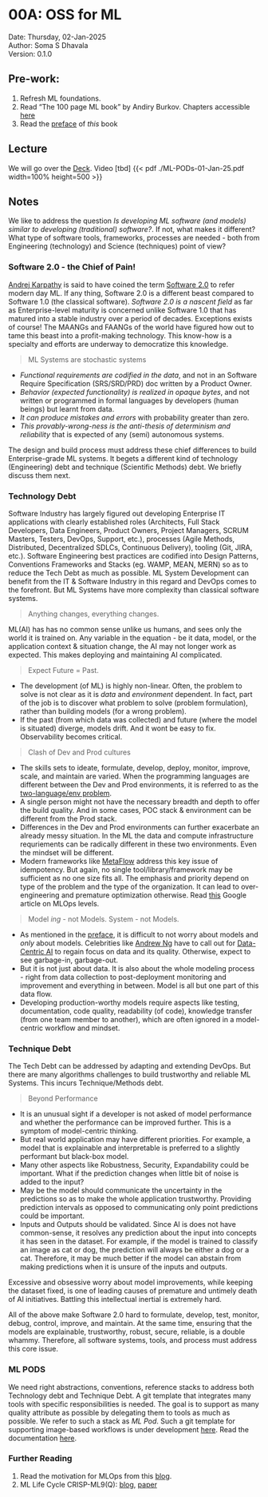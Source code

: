 # 00A: OSS for ML {.unnumbered}
Date: Thursday, 02-Jan-2025 \
Author: Soma S Dhavala \
Version: 0.1.0

## Pre-work:

1.  Refresh ML foundations.
2.  Read "The 100 page ML book" by Andiry Burkov. Chapters accessible [here](https://themlbook.com/wiki/doku.php)
3.  Read the [preface](./../preface.qmd) of _this_ book

## Lecture

We will go over the [Deck](./ML-PODs-01-Jan-25.pdf). Video [tbd]
{{< pdf ./ML-PODs-01-Jan-25.pdf width=100% height=500 >}}

## Notes

We like to address the question _Is developing ML software (and models) similar to developing (traditional) software?_. If not, what makes it different? What type of software tools, frameworks, processes are needed - both from Engineering (technology) and Science (techniques) point of view?

### Software 2.0 - the Chief of Pain!

[Andrej Karpathy](https://karpathy.ai/) is said to have coined the term [Software 2.0](https://karpathy.medium.com/software-2-0-a64152b37c35) to refer modern day ML. If any thing, Software 2.0 is a different beast compared to Software 1.0 (the classical software). _Software 2.0 is a nascent field_ as far as Enterprise-level maturity is concerned unlike  Software 1.0 that has matured into a stable industry over a period of decades. Exceptions exists of course! The MAANGs and FAANGs of the world have figured how out to tame this beast into a profit-making technology. This know-how is a specialty and efforts are underway to democratize this knowledge.


> ML Systems are stochastic systems  

- _Functional requirements are codified in the data_, and not in an Software Require Specification (SRS/SRD/PRD) doc written by a Product Owner. 
- _Behavior (expected functionality) is realized in opaque bytes_, and not written or programmed in formal languages by developers (human beings) but learnt from data.  
- _It can produce mistakes and errors_ with probability greater than zero.
- _This provably-wrong-ness is the anti-thesis of determinism and reliability_ that is expected of any (semi) autonomous systems.


The design and build process must address these chief differences to build Enterprise-grade ML systems. It begets a different kind of technology (Engineering) debt and technique (Scientific Methods) debt. We briefly discuss them next.

### Technology Debt

Software Industry has largely figured out developing Enterprise IT applications with clearly established roles (Architects, Full Stack Developers, Data Engineers, Product Owners, Project Managers, SCRUM Masters, Testers, DevOps, Support, etc.), processes (Agile Methods, Distributed, Decentralized SDLCs, Continuous Delivery), tooling (Git, JIRA, etc.). Software Engineering best practices are codified into Design Patterns, Conventions Frameworks and Stacks (eg. WAMP, MEAN, MERN) so as to reduce the Tech Debt as much as possible. ML System Development can benefit from the  IT & Software Industry in this regard and DevOps comes to the forefront. But ML Systems have more complexity than classical software systems.


> Anything changes, everything changes.

ML(AI) has has no common sense unlike us humans, and sees only the world it is trained on. Any variable in the equation - be it data, model, or the application context & situation change, the AI may not longer work as expected. This makes deploying and maintaining AI complicated.

> Expect Future = Past.

- The development (of ML) is highly non-linear. Often, the problem to solve is not clear as it is _data_ and _environment_ dependent. In fact, part of the job  is to discover what problem to solve (problem formulation), rather than building models (for a wrong problem).
- If the past (from which data was collected) and future (where the model is situated) diverge, models drift. And it wont be easy to fix. Observability becomes critical.  

> Clash of Dev and Prod cultures

- The skills sets to ideate, formulate, develop, deploy, monitor, improve, scale, and maintain are varied. When the programming languages are different between the Dev and Prod environments, it is referred to as the [two-language/env problem](https://discourse.julialang.org/t/two-language-problem-what-is-it/82925).
- A single person might not have the necessary breadth and depth to offer the build quality. And in some cases, POC stack & environment can be different from the Prod stack. 
- Differences in the Dev and Prod environments can further exacerbate an already messy situation. In the ML the data and compute infrastructure requriements can be radically different in these two environments. Even the mindset will be different.
- Modern frameworks like [MetaFlow](https://metaflow.org/) address this key issue of idempotency.  But again, no single tool/library/framework may be sufficient as no one size fits all. The emphasis and priority depend on type of the problem and the type of the organization. It can lead to over-engineering and premature optimization otherwise. Read [this](https://cloud.google.com/architecture/mlops-continuous-delivery-and-automation-pipelines-in-machine-learning) Google article on MLOps levels.

> Model _ing_ - not Models. System - not Models. 

- As mentioned in the [preface](./../preface.qmd), it is difficult to not worry about models and _only_ about models. Celebrities like [Andrew Ng](https://www.andrewng.org/) have to call out for [Data-Centric AI](https://spectrum.ieee.org/andrew-ng-data-centric-ai) to regain focus on data and its quality. Otherwise, expect to see garbage-in, garbage-out.
- But it is not just about data. It is also about the whole modeling process - right from data collection to post-deployment monitoring and improvement and everything in between. Model is all but one part of this data flow.
- Developing production-worthy models require aspects like testing, documentation, code quality, readability (of code), knowledge transfer (from one team member to another), which are often ignored in a model-centric workflow and mindset.  

### Technique Debt

The Tech Debt can be addressed by adapting and extending DevOps. But there are many algorithms challenges to build trustworthy and reliable ML Systems. This incurs Technique/Methods debt.

> Beyond Performance

- It is an unusual sight if a developer is not asked of model performance and whether the performance can be improved further. This is a symptom of model-centric thinking.
- But real world application may have different priorities. For example, a model that is explainable and interpretable is preferred to a slightly performant but black-box model.
- Many other aspects like Robustness, Security, Expandability could be important. What if the prediction changes when little bit of noise is added to the input? 
- May be the model should communicate the uncertainty in the predictions so as to make the whole application trustworthy. Providing prediction intervals as opposed to communicating only point predictions could be important.
- Inputs and Outputs should be validated. Since AI is does not have common-sense, it resolves any prediction about the input into concepts it has seen in the dataset. For example, if the model is trained to classify an image as cat or dog, the prediction will always be either a dog or a cat. Therefore, it may be much better if the model can abstain from making predictions when it is unsure of the inputs and outputs.


Excessive and obsessive worry about model improvements, while keeping the dataset fixed, is one of leading causes of premature and untimely death of AI initiatives. Battling this intellectual inertial is extremely hard.

All of the above make Software 2.0 hard to formulate, develop, test, monitor, debug, control, improve, and maintain. At the same time, ensuring that the models  are explainable, trustworthy, robust, secure, reliable, is a double whammy. Therefore, all software systems, tools, and process must address this core issue. 

### ML PODS

We need right abstractions, conventions, reference stacks to address both Technology debt and Technique Debt. A git template that integrates many tools with specific responsibilities is needed. The goal is to support as many quality attribute as possible by delegating them to tools as much as possible. We refer to such a stack as _ML Pod_. Such a git template for supporting image-based workflows is under development [here](https://github.com/mlsquare/image-ml-pod). Read the documentation [here](https://mlsquare.github.io/image-ml-pod/docs/).


### Further Reading

1.  Read the motivation for MLOps from this [blog](https://ml-ops.org/content/motivation).
2.  ML Life Cycle CRISP-ML9(Q): [blog](https://ml-ops.org/content/crisp-ml), [paper](https://arxiv.org/abs/2003.05155)
